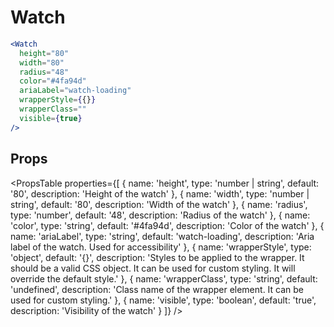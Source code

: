 ---
---

# Watch

```jsx live
<Watch
  height="80"
  width="80"
  radius="48"
  color="#4fa94d"
  ariaLabel="watch-loading"
  wrapperStyle={{}}
  wrapperClass=""
  visible={true}
/>
```

## Props

<PropsTable
  properties={[
    {
      name: 'height',
      type: 'number | string',
      default: '80',
      description: 'Height of the watch'
    },
    {
      name: 'width',
      type: 'number | string',
      default: '80',
      description: 'Width of the watch'
    },
    {
      name: 'radius',
      type: 'number',
      default: '48',
      description: 'Radius of the watch'
    },
    {
      name: 'color',
      type: 'string',
      default: '#4fa94d',
      description: 'Color of the watch'
    },
    {
      name: 'ariaLabel',
      type: 'string',
      default: 'watch-loading',
      description: 'Aria label of the watch. Used for accessibility'
    },
    {
      name: 'wrapperStyle',
      type: 'object',
      default: '{}',
      description: 'Styles to be applied to the wrapper. It should be a valid CSS object. It can be used for custom styling. It will override the default style.'
    },
    {
      name: 'wrapperClass',
      type: 'string',
      default: 'undefined',
      description: 'Class name of the wrapper element. It can be used for custom styling.'
    },
    {
      name: 'visible',
      type: 'boolean',
      default: 'true',
      description: 'Visibility of the watch'
    }
  ]}
/>

